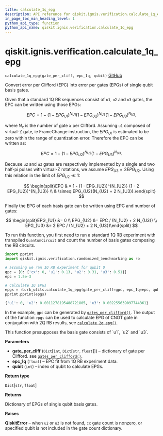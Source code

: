 ```yaml
---
title: calculate_1q_epg
description: API reference for qiskit.ignis.verification.calculate_1q_epg
in_page_toc_min_heading_level: 1
python_api_type: function
python_api_name: qiskit.ignis.verification.calculate_1q_epg
---
```


# qiskit.ignis.verification.calculate\_1q\_epg

<span id="qiskit.ignis.verification.calculate_1q_epg" />

`calculate_1q_epg(gate_per_cliff, epc_1q, qubit)` [GitHub](https://github.com/qiskit-community/qiskit-ignis/tree/stable/0.7/qiskit/ignis/verification/randomized_benchmarking/rb_utils.py "view source code")

Convert error per Clifford (EPC) into error per gates (EPGs) of single qubit basis gates.

Given that a standard 1Q RB sequences consist of `u1`, `u2` and `u3` gates, the EPC can be written using those EPGs:

$$
EPC = 1 - (1 - EPG_{U1})^{N_{U1}} (1 - EPG_{U2})^{N_{U2}} (1 - EPG_{U3})^{N_{U3}}.
$$

where $N_{x}$ is the number of gate $x$ per Clifford. Assuming `u1` composed of virtual-Z gate, ie FrameChange instruction, the $EPG_{U1}$ is estimated to be zero within the range of quantization error. Therefore the EPC can be written as:

$$
EPC = 1 - (1 - EPG_{U2})^{N_{U2}} (1 - EPG_{U3})^{N_{U3}}.
$$

Because `u2` and `u3` gates are respectively implemented by a single and two half-pi pulses with virtual-Z rotations, we assume $EPG_{U3} = 2EPG_{U2}$. Using this relation in the limit of $EPG_{U2} \ll 1$:

$$
\begin{split}EPC & = 1 - (1 - EPG_{U2})^{N_{U2}} (1 - 2 EPG_{U2})^{N_{U3}} \\
    & \simeq EPG_{U2}(N_{U2} + 2 N_{U3}).\end{split}
$$

Finally the EPG of each basis gate can be written using EPC and number of gates:

$$
\begin{split}EPG_{U1} &= 0 \\
EPG_{U2} &= EPC / (N_{U2} + 2 N_{U3}) \\
EPG_{U3} &= 2 EPC / (N_{U2} + 2 N_{U3})\end{split}
$$

To run this function, you first need to run a standard 1Q RB experiment with transpiled `QuantumCircuit` and count the number of basis gates composing the RB circuits.

```python
import pprint
import qiskit.ignis.verification.randomized_benchmarking as rb

# assuming we ran 1Q RB experiment for qubit 0
gpc = {0: {'cx': 0, 'u1': 0.13, 'u2': 0.31, 'u3': 0.51}}
epc = 1.5e-3

# calculate 1Q EPGs
epgs = rb.rb_utils.calculate_1q_epg(gate_per_cliff=gpc, epc_1q=epc, qubit=0)
pprint.pprint(epgs)
```

```python
{'u1': 0, 'u2': 0.0011278195488721805, 'u3': 0.002255639097744361}
```

In the example, `gpc` can be generated by [`gates_per_clifford()`](qiskit.ignis.verification.gates_per_clifford "qiskit.ignis.verification.gates_per_clifford"). The output of the function `epgs` can be used to calculate EPG of CNOT gate in conjugation with 2Q RB results, see [`calculate_2q_epg()`](qiskit.ignis.verification.calculate_2q_epg "qiskit.ignis.verification.calculate_2q_epg").

<Admonition title="Note" type="note">
  This function presupposes the basis gate consists of `u1`, `u2` and `u3`.
</Admonition>

**Parameters**

*   **gate\_per\_cliff** (`Dict`\[`int`, `Dict`\[`str`, `float`]]) – dictionary of gate per Clifford. see [`gates_per_clifford()`](qiskit.ignis.verification.gates_per_clifford "qiskit.ignis.verification.gates_per_clifford").
*   **epc\_1q** (`float`) – EPC fit from 1Q RB experiment data.
*   **qubit** (`int`) – index of qubit to calculate EPGs.

**Return type**

`Dict`\[`str`, `float`]

**Returns**

Dictionary of EPGs of single qubit basis gates.

**Raises**

**QiskitError** – when `u2` or `u3` is not found, `cx` gate count is nonzero, or specified qubit is not included in the gate count dictionary.

